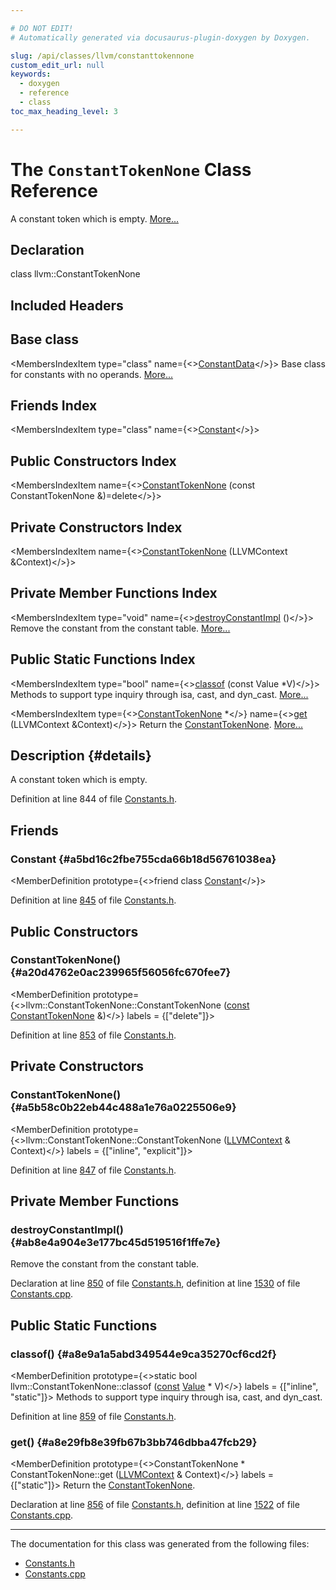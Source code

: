 ```yaml
---

# DO NOT EDIT!
# Automatically generated via docusaurus-plugin-doxygen by Doxygen.

slug: /api/classes/llvm/constanttokennone
custom_edit_url: null
keywords:
  - doxygen
  - reference
  - class
toc_max_heading_level: 3

---
```





# The `ConstantTokenNone` Class Reference

<DoxygenPage pluginConfig={pluginConfig}>

A constant token which is empty. <a href="#details">More...</a>

## Declaration

<CodeBlock>class llvm::ConstantTokenNone</CodeBlock>

## Included Headers

<IncludesList>
<IncludesListItem
  filePath="llvm/IR/Constants.h"
  permalink="/docs/api/files/include/include/llvm/include/llvm/ir/constants-h"
  isLocal="true" />
</IncludesList>

## Base class

<MembersIndex>

<MembersIndexItem
  type="class"
  name={<><a href="/docs/api/classes/llvm/constantdata">ConstantData</a></>}>
Base class for constants with no operands. <a href="/docs/api/classes/llvm/constantdata/#details">More...</a>
</MembersIndexItem>

</MembersIndex>

## Friends Index

<MembersIndex>

<MembersIndexItem
  type="class"
  name={<><a href="#a5bd16c2fbe755cda66b18d56761038ea">Constant</a></>}>
</MembersIndexItem>

</MembersIndex>

## Public Constructors Index

<MembersIndex>

<MembersIndexItem
  name={<><a href="#a20d4762e0ac239965f56056fc670fee7">ConstantTokenNone</a> (const ConstantTokenNone &amp;)=delete</>}>
</MembersIndexItem>

</MembersIndex>

## Private Constructors Index

<MembersIndex>

<MembersIndexItem
  name={<><a href="#a5b58c0b22eb44c488a1e76a0225506e9">ConstantTokenNone</a> (LLVMContext &amp;Context)</>}>
</MembersIndexItem>

</MembersIndex>

## Private Member Functions Index

<MembersIndex>

<MembersIndexItem
  type="void"
  name={<><a href="#ab8e4a904e3e177bc45d519516f1ffe7e">destroyConstantImpl</a> ()</>}>
Remove the constant from the constant table. <a href="#ab8e4a904e3e177bc45d519516f1ffe7e">More...</a>
</MembersIndexItem>

</MembersIndex>

## Public Static Functions Index

<MembersIndex>

<MembersIndexItem
  type="bool"
  name={<><a href="#a8e9a1a5abd349544e9ca35270cf6cd2f">classof</a> (const Value &#42;V)</>}>
Methods to support type inquiry through isa, cast, and dyn&#95;cast. <a href="#a8e9a1a5abd349544e9ca35270cf6cd2f">More...</a>
</MembersIndexItem>

<MembersIndexItem
  type={<><a href="/docs/api/classes/llvm/constanttokennone">ConstantTokenNone</a> &#42;</>}
  name={<><a href="#a8e29fb8e39fb67b3bb746dbba47fcb29">get</a> (LLVMContext &amp;Context)</>}>
Return the <a href="/docs/api/classes/llvm/constanttokennone">ConstantTokenNone</a>. <a href="#a8e29fb8e39fb67b3bb746dbba47fcb29">More...</a>
</MembersIndexItem>

</MembersIndex>

## Description {#details}

A constant token which is empty.

Definition at line 844 of file <a href="/docs/api/files/include/include/llvm/include/llvm/ir/constants-h">Constants.h</a>.

<SectionDefinition>

## Friends

### Constant {#a5bd16c2fbe755cda66b18d56761038ea}

<MemberDefinition
  prototype={<>friend class <a href="/docs/api/classes/llvm/constant">Constant</a></>}>

Definition at line <a href="/docs/api/files/include/include/llvm/include/llvm/ir/constants-h/#l00845">845</a> of file <a href="/docs/api/files/include/include/llvm/include/llvm/ir/constants-h">Constants.h</a>.
</MemberDefinition>

</SectionDefinition>

<SectionDefinition>

## Public Constructors

### ConstantTokenNone() {#a20d4762e0ac239965f56056fc670fee7}

<MemberDefinition
  prototype={<>llvm::ConstantTokenNone::ConstantTokenNone (<a href="/docs/api/files/lib/lib/target/lib/target/aarch64/aarch64promoteconstant-cpp/#a90f8350fecae261c25be85d38b451bff">const</a> <a href="/docs/api/classes/llvm/constanttokennone">ConstantTokenNone</a> &amp;)</>}
  labels = {["delete"]}>

Definition at line <a href="/docs/api/files/include/include/llvm/include/llvm/ir/constants-h/#l00853">853</a> of file <a href="/docs/api/files/include/include/llvm/include/llvm/ir/constants-h">Constants.h</a>.
</MemberDefinition>

</SectionDefinition>

<SectionDefinition>

## Private Constructors

### ConstantTokenNone() {#a5b58c0b22eb44c488a1e76a0225506e9}

<MemberDefinition
  prototype={<>llvm::ConstantTokenNone::ConstantTokenNone (<a href="/docs/api/classes/llvm/llvmcontext">LLVMContext</a> &amp; Context)</>}
  labels = {["inline", "explicit"]}>

Definition at line <a href="/docs/api/files/include/include/llvm/include/llvm/ir/constants-h/#l00847">847</a> of file <a href="/docs/api/files/include/include/llvm/include/llvm/ir/constants-h">Constants.h</a>.
</MemberDefinition>

</SectionDefinition>

<SectionDefinition>

## Private Member Functions

### destroyConstantImpl() {#ab8e4a904e3e177bc45d519516f1ffe7e}

<MemberDefinition
  prototype="void ConstantTokenNone::destroyConstantImpl ()">
Remove the constant from the constant table.

Declaration at line <a href="/docs/api/files/include/include/llvm/include/llvm/ir/constants-h/#l00850">850</a> of file <a href="/docs/api/files/include/include/llvm/include/llvm/ir/constants-h">Constants.h</a>, definition at line <a href="/docs/api/files/lib/lib/ir/constants-cpp/#l01530">1530</a> of file <a href="/docs/api/files/lib/lib/ir/constants-cpp">Constants.cpp</a>.
</MemberDefinition>

</SectionDefinition>

<SectionDefinition>

## Public Static Functions

### classof() {#a8e9a1a5abd349544e9ca35270cf6cd2f}

<MemberDefinition
  prototype={<>static bool llvm::ConstantTokenNone::classof (<a href="/docs/api/files/lib/lib/target/lib/target/aarch64/aarch64promoteconstant-cpp/#a90f8350fecae261c25be85d38b451bff">const</a> <a href="/docs/api/classes/llvm/value">Value</a> &#42; V)</>}
  labels = {["inline", "static"]}>
Methods to support type inquiry through isa, cast, and dyn&#95;cast.

Definition at line <a href="/docs/api/files/include/include/llvm/include/llvm/ir/constants-h/#l00859">859</a> of file <a href="/docs/api/files/include/include/llvm/include/llvm/ir/constants-h">Constants.h</a>.
</MemberDefinition>

### get() {#a8e29fb8e39fb67b3bb746dbba47fcb29}

<MemberDefinition
  prototype={<>ConstantTokenNone &#42; ConstantTokenNone::get (<a href="/docs/api/classes/llvm/llvmcontext">LLVMContext</a> &amp; Context)</>}
  labels = {["static"]}>
Return the <a href="/docs/api/classes/llvm/constanttokennone">ConstantTokenNone</a>.

Declaration at line <a href="/docs/api/files/include/include/llvm/include/llvm/ir/constants-h/#l00856">856</a> of file <a href="/docs/api/files/include/include/llvm/include/llvm/ir/constants-h">Constants.h</a>, definition at line <a href="/docs/api/files/lib/lib/ir/constants-cpp/#l01522">1522</a> of file <a href="/docs/api/files/lib/lib/ir/constants-cpp">Constants.cpp</a>.
</MemberDefinition>

</SectionDefinition>

<hr/>

The documentation for this class was generated from the following files:

<ul>
<li><a href="/docs/api/files/include/include/llvm/include/llvm/ir/constants-h">Constants.h</a></li>
<li><a href="/docs/api/files/lib/lib/ir/constants-cpp">Constants.cpp</a></li>
</ul>

</DoxygenPage>
